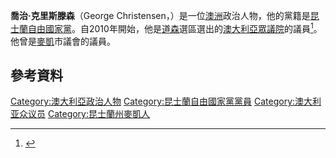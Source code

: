 '''喬治·克里斯滕森'''（George Christensen，{{bd|1978年|6月30日}}）是一位[[澳洲|澳洲]]政治人物，他的黨籍是[[昆士蘭自由國家黨|昆士蘭自由國家黨]]。自2010年開始，他是[[道森_(澳大利亞國會選區)|道森]]選區選出的[[澳大利亞眾議院|澳大利亞眾議院]]的議員<ref name="NatsParlTeam">{{cite web|url=http://www.nationals.org.au/OurTeam/TheNationalsParliamentaryTeam.aspx#CHRISTENSEN|title=The Nationals Parliamentary Team|accessdate=4 September 2010|deadurl=yes|archiveurl=https://web.archive.org/web/20100826220253/http://www.nationals.org.au/OurTeam/TheNationalsParliamentaryTeam.aspx#CHRISTENSEN|archivedate=2010年8月26日}}</ref>。他曾是[[麥凱_(昆士蘭州)|麥凱]]市議會的議員。

==參考資料==
{{Reflist}}
[[Category:澳大利亞政治人物|Category:澳大利亞政治人物]]
[[Category:昆士蘭自由國家黨黨員|Category:昆士蘭自由國家黨黨員]]
[[Category:澳大利亚众议员|Category:澳大利亚众议员]]
[[Category:昆士蘭州麥凱人|Category:昆士蘭州麥凱人]]